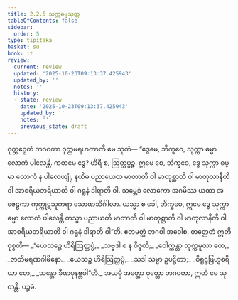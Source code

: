 ```yaml
---
title: 2.2.5 သုက္ကဓမ္မသုတ္တ
tableOfContents: false
sidebar:
  order: 5
type: tipitaka
basket: su
book: it
review:
  current: review
  updated: '2025-10-23T09:13:37.425943'
  updated_by: ''
  notes: ''
  history:
  - state: review
    date: '2025-10-23T09:13:37.425943'
    updated_by: ''
    notes: ''
    previous_state: draft
---
```



<ReviewStatus review={frontmatter.review} showDetails={true} />

<HypothesisAnnotation frontmatter={frontmatter} />

<DynamicBreadcrumb />

<Division number="42" book="it" e="ch" v="18" p="219">

<Paragraph number="266" book="it">
ဝုတ္တဉှေတံ ဘဂဝတာ ဝုတ္တမရဟတာတိ မေ သုတံ—
</Paragraph>

<Paragraph number="267" book="it">
“ဒွေမေ, ဘိက္ခဝေ, သုက္ကာ ဓမ္မာ လောကံ ပါလေန္တိ. ကတမေ ဒွေ? ဟိရီ စ, ဩတ္တပ္ပဉ္စ. ဣမေ စေ, ဘိက္ခဝေ, ဒွေ သုက္ကာ ဓမ္မာ လောကံ န ပါလေယျုံ, နယိဓ ပညာယေထ မာတာတိ ဝါ မာတုစ္ဆာတိ ဝါ မာတုလာနီတိ ဝါ အာစရိယဘရိယာတိ ဝါ ဂရူနံ ဒါရာတိ ဝါ. သမ္ဘေဒံ လောကော အဂမိဿ ယထာ အဇေဠကာ ကုက္ကုဋသူကရာ သောဏသိင်္ဂါလာ. ယသ္မာ စ ခေါ, ဘိက္ခဝေ, ဣမေ ဒွေ သုက္ကာ ဓမ္မာ လောကံ ပါလေန္တိ တသ္မာ ပညာယတိ မာတာတိ ဝါ မာတုစ္ဆာတိ ဝါ မာတုလာနီတိ ဝါ အာစရိယဘရိယာတိ ဝါ ဂရူနံ ဒါရာတိ ဝါ”တိ. ဧတမတ္ထံ ဘဂဝါ အဝေါစ. တတ္ထေတံ ဣတိ ဝုစ္စတိ—
</Paragraph>

<Paragraph number="268" type="verses" book="it">
_“ယေသဉ္စေ ဟိရိဩတ္တပ္ပံ,_  
_သဗ္ဗဒါ စ န ဝိဇ္ဇတိ;_  
_ဝေါက္ကန္တာ သုက္ကမူလာ တေ,_  
_ဇာတိမရဏဂါမိနော._  

</Paragraph>

<Paragraph number="269" type="verses" book="it">
_ယေသဉ္စ ဟိရိဩတ္တပ္ပံ,_  
_သဒါ သမ္မာ ဥပဋ္ဌိတာ;_  
_ဝိရူဠှဗြဟ္မစရိယာ တေ,_  
_သန္တော ခီဏပုနဗ္ဘဝါ”တိ._  

</Paragraph>

<Paragraph number="270" book="it">
အယမ္ပိ အတ္ထော ဝုတ္တော ဘဂဝတာ, ဣတိ မေ သုတန္တိ.

</Paragraph>
</Division>

<Paragraph number="271" type="center" book="it">
ပဉ္စမံ.
</Paragraph>